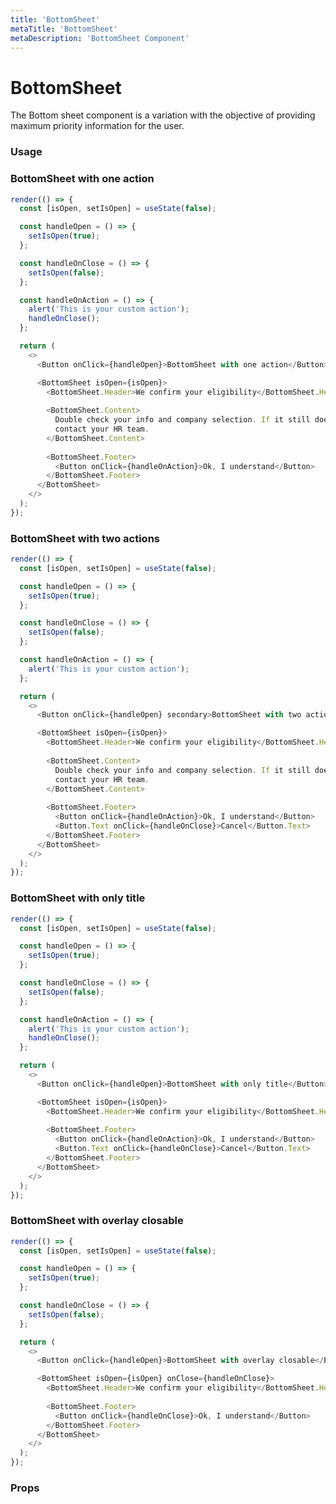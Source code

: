 ```yaml
---
title: 'BottomSheet'
metaTitle: 'BottomSheet'
metaDescription: 'BottomSheet Component'
---
```


# BottomSheet

The Bottom sheet component is a variation with the objective of providing maximum priority information for the user.

### Usage

### BottomSheet with one action

```javascript state
render(() => {
  const [isOpen, setIsOpen] = useState(false);

  const handleOpen = () => {
    setIsOpen(true);
  };

  const handleOnClose = () => {
    setIsOpen(false);
  };

  const handleOnAction = () => {
    alert('This is your custom action');
    handleOnClose();
  };

  return (
    <>
      <Button onClick={handleOpen}>BottomSheet with one action</Button>

      <BottomSheet isOpen={isOpen}>
        <BottomSheet.Header>We confirm your eligibility</BottomSheet.Header>
        
        <BottomSheet.Content>
          Double check your info and company selection. If it still doesn’t work,
          contact your HR team.
        </BottomSheet.Content>
        
        <BottomSheet.Footer>
          <Button onClick={handleOnAction}>Ok, I understand</Button>
        </BottomSheet.Footer>
      </BottomSheet>
    </>
  );
});
```
### BottomSheet with two actions

```javascript state
render(() => {
  const [isOpen, setIsOpen] = useState(false);

  const handleOpen = () => {
    setIsOpen(true);
  };

  const handleOnClose = () => {
    setIsOpen(false);
  };

  const handleOnAction = () => {
    alert('This is your custom action');
  };

  return (
    <>
      <Button onClick={handleOpen} secondary>BottomSheet with two actions</Button>

      <BottomSheet isOpen={isOpen}>
        <BottomSheet.Header>We confirm your eligibility</BottomSheet.Header>
        
        <BottomSheet.Content>
          Double check your info and company selection. If it still doesn’t work,
          contact your HR team.
        </BottomSheet.Content>
        
        <BottomSheet.Footer>
          <Button onClick={handleOnAction}>Ok, I understand</Button>
          <Button.Text onClick={handleOnClose}>Cancel</Button.Text>
        </BottomSheet.Footer>
      </BottomSheet>
    </>
  );
});
```

### BottomSheet with only title

```javascript state
render(() => {
  const [isOpen, setIsOpen] = useState(false);

  const handleOpen = () => {
    setIsOpen(true);
  };

  const handleOnClose = () => {
    setIsOpen(false);
  };

  const handleOnAction = () => {
    alert('This is your custom action');
    handleOnClose();
  };

  return (
    <>
      <Button onClick={handleOpen}>BottomSheet with only title</Button>

      <BottomSheet isOpen={isOpen}>
        <BottomSheet.Header>We confirm your eligibility</BottomSheet.Header>
        
        <BottomSheet.Footer>
          <Button onClick={handleOnAction}>Ok, I understand</Button>
          <Button.Text onClick={handleOnClose}>Cancel</Button.Text>
        </BottomSheet.Footer>
      </BottomSheet>
    </>
  );
});
```

### BottomSheet with overlay closable

```javascript state
render(() => {
  const [isOpen, setIsOpen] = useState(false);

  const handleOpen = () => {
    setIsOpen(true);
  };

  const handleOnClose = () => {
    setIsOpen(false);
  };

  return (
    <>
      <Button onClick={handleOpen}>BottomSheet with overlay closable</Button>

      <BottomSheet isOpen={isOpen} onClose={handleOnClose}>
        <BottomSheet.Header>We confirm your eligibility</BottomSheet.Header>
        
        <BottomSheet.Footer>
          <Button onClick={handleOnClose}>Ok, I understand</Button>
        </BottomSheet.Footer>
      </BottomSheet>
    </>
  );
});
```

### Props

<PropsTable component="BottomSheet" platform="web" />